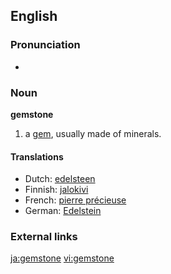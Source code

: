 ==English==

===Pronunciation===
*{{audio|en-us-gemstone.ogg|Audio (US)}}

===Noun===
'''gemstone'''

# a [[gem]], usually made of minerals.

====Translations====
*Dutch: [[edelsteen]] {{m}}
*Finnish: [[jalokivi]]
*French: [[pierre précieuse]] {{f}}
*German: [[Edelstein]] {{m}}

===External links===
{{pedialite}}

[[ja:gemstone]]
[[vi:gemstone]]